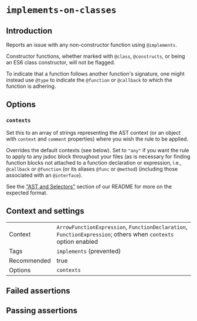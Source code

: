 # `implements-on-classes`

## Introduction

Reports an issue with any non-constructor function using `@implements`.

Constructor functions, whether marked with `@class`, `@constructs`, or being
an ES6 class constructor, will not be flagged.

To indicate that a function follows another function's signature, one might
instead use `@type` to indicate the `@function` or `@callback` to which the
function is adhering.

## Options

### `contexts`

Set this to an array of strings representing the AST context (or an object with
`context` and `comment` properties) where you wish the rule to be applied.

Overrides the default contexts (see below). Set to `"any"` if you want
the rule to apply to any jsdoc block throughout your files (as is necessary
for finding function blocks not attached to a function declaration or
expression, i.e., `@callback` or `@function` (or its aliases `@func` or
`@method`) (including those associated with an `@interface`).

See the ["AST and Selectors"](../#advanced-ast-and-selectors)
section of our README for more on the expected format.

## Context and settings

|||
|---|---|
|Context|`ArrowFunctionExpression`, `FunctionDeclaration`, `FunctionExpression`; others when `contexts` option enabled|
|Tags|`implements` (prevented)|
|Recommended|true|
|Options|`contexts`|


## Failed assertions

<Assertions rule="implementsOnClasses" />

## Passing assertions

<Assertions rule="implementsOnClasses" passing />
